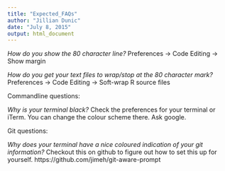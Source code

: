 ```yaml
---
title: "Expected_FAQs"
author: "Jillian Dunic"
date: "July 8, 2015"
output: html_document
---
```




*How do you show the 80 character line?*
Preferences -> Code Editing -> Show margin

*How do you get your text files to wrap/stop at the 80 character mark?*
Preferences -> Code Editing -> Soft-wrap R source files


Commandline questions:

*Why is your terminal black?*
Check the preferences for your terminal or iTerm. You can change the colour scheme there. Ask google.



Git questions:

*Why does your terminal have a nice coloured indication of your git information?*
Checkout this on github to figure out how to set this up for yourself.
https://github.com/jimeh/git-aware-prompt

